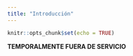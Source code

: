```yaml
---
title: "Introducción"
--- 
```



```r
knitr::opts_chunk$set(echo = TRUE)
```

<div class=text-justify>

**TEMPORALMENTE FUERA DE SERVICIO**

</div>




